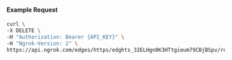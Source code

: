 
#### Example Request

```bash
curl \
-X DELETE \
-H "Authorization: Bearer {API_KEY}" \
-H "Ngrok-Version: 2" \
https://api.ngrok.com/edges/https/edghts_32ELHgn0K3HTtgieum79CBjBSpv/routes/edghtsrt_32ELHhLo38uR4CmVH0DLXiUpa6t/compression
```
